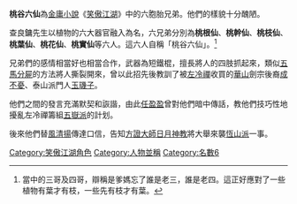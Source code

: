 {{金庸人物
|稱呼='''桃谷六仙'''
|姓名=桃根仙<br />桃幹仙<br />桃枝仙<br />桃葉仙<br />桃花仙<br />桃實仙
|綽號=桃谷六仙
|小說=[[笑傲江湖|笑傲江湖]]
|師父=
|徒弟=
|門派= [[恆山派|恆山派]]
|血緣=
|內功=
|輕功=
|武功=肢解
|兵器=
}}
'''桃谷六仙'''為[[金庸小說|金庸小說]]《[[笑傲江湖|笑傲江湖]]》中的六胞胎兄弟。他們的樣貌十分醜陋。

查良鏞先生以植物的六大器官融入為名，六兄弟分別為'''桃根仙'''、'''桃幹仙'''、'''桃枝仙'''、'''桃葉仙'''、'''桃花仙'''、'''桃實仙'''等六人。這六人自稱「桃谷六仙」。<ref>當中的三哥及四哥，辯稱是爹媽忘了誰是老三，誰是老四。這正好應對了一些植物有葉才有枝，一些先有枝才有葉。</ref>

兄弟們的感情相當好也相當合作，武器為短鐵棍，擅長將人的四肢抓起來，類似[[五馬分屍|五馬分屍]]的方法將人撕裂開來，曾以此招先後教訓了被[[左冷禪|左冷禪]]收買的[[華山|華山]]劍宗後裔[[成不憂|成不憂]]、泰山派門人[[玉璣子|玉璣子]]。

他們之間的發言充滿默契和詼諧，由此[[任盈盈|任盈盈]]曾對他們暗中傳話，教他們技巧性地擾亂左冷禪籌組[[五嶽派|五嶽派]]的計划。

後來他們替[[風清揚|風清揚]]傳達口信，告知[[方證大師|方證大師]][[日月神教|日月神教]]將大舉來襲[[恆山派|恆山派]]一事。

{{Fict-char-stub}}

[[Category:笑傲江湖角色|Category:笑傲江湖角色]]
[[Category:人物並稱|Category:人物並稱]]
[[Category:名數6|Category:名數6]]
